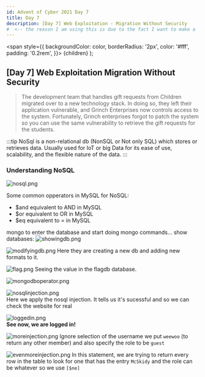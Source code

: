 ```yaml
---
id: Advent of Cyber 2021 Day 7
title: Day 7
description: ​[Day 7] Web Exploitation - Migration Without Security 
#  ​<-- the reason I am using this is due to the fact I want to make a '[]' in my description for my .mdx files, but I cant seem to find a way to escape it appropriately U+200b is an invisible char that takes no space. 
---
```


  <span
    style={{
      backgroundColor: color,
      borderRadius: '2px',
      color: '#fff',
      padding: '0.2rem',
    }}>
    {children}
  </span>
);

## [Day 7] <Highlight color="#621d27">Web Exploitation</Highlight> Migration Without Security 

>The development team that handles gift requests from Children migrated over to a new technology stack. In doing so, they left their application vulnerable, and Grinch Enterprises now controls access to the system. Fortunately, Grinch enterprises forgot to patch the system so you can use the same vulnerability to retrieve the gift requests for the students.

:::tip
NoSql is a non-relational db (NonSQL or Not only SQL) which stores or retrieves data. Usually used for IoT or big Data for its ease of use, scalability, and the flexible nature of the data.
:::

### Understanding NoSQL

![nosql.png](/img/_resources/Day_7/nosql.png)

Some common opperators in MySQL for NoSQL:
- $and equivalent to AND in MySQL
- $or equivalent to OR in MySQL
- $eq equivalent to = in MySQL
	
mongo to enter the database and start doing mongo commands...
 show databases:
![showingdb.png](/img/_resources/Day_7/showdb.png)
 
![modifyingdb.png](/img/_resources/Day_7/modifydb.png)
Here they are creating a new db and adding new formats to it.
 

![flag.png](/img/_resources/Day_7/flag.png)
Seeing the value in the flagdb database.
 
![mongodboperator.png](/img/_resources/Day_7/mongodboperator.png)
 
![nosqlinjection.png](/img/_resources/Day_7/nosqlinjection.png)<br />
Here we apply the nosql injection. It tells us it's sucessful and so we can check the website for real
 
![loggedin.png](/img/_resources/Day_7/loggedin.png)<br />
**See now, we are logged in!** <br />
 
![moreinjection.png](/img/_resources/Day_7/moreinjection.png)
Ignore selection of the username we put `weewoo` (to return any other member) and also specify the role to be `guest`
 
![evenmoreinjection.png](/img/_resources/Day_7/evenmoreinjection.png)
In this statement, we are trying to return every row in the table to look for one that has the entry `McSkidy` and the role can be whatever so we use `[$ne]` 
